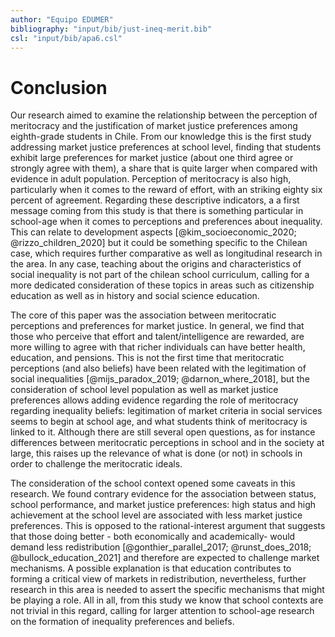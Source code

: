 ```yaml
---
author: "Equipo EDUMER"
bibliography: "input/bib/just-ineq-merit.bib"
csl: "input/bib/apa6.csl"
---
```


# Conclusion

Our research aimed to examine the relationship between the perception of meritocracy and the justification of market justice preferences among eighth-grade students in Chile. From our knowledge this is the first study addressing market justice preferences at school level, finding that students exhibit large preferences for market justice (about one third agree or strongly agree with them), a share that is quite larger when compared with evidence in adult population. Perception of meritocracy is also high, particularly when it comes to the reward of effort, with an striking eighty six percent of agreement. Regarding these descriptive indicators, a a first message coming from this study is that there is something particular in school-age when it comes to perceptions and preferences about inequality. This can relate to development aspects [@kim_socioeconomic_2020; @rizzo_children_2020] but it could be something specific to the Chilean case, which requires further comparative as well as longitudinal research in the area. In any case, teaching about the origins and characteristics of social inequality is not part of the chilean school curriculum, calling for a more dedicated consideration of these topics in areas such as citizenship education as well as in history and social science education.

The core of this paper was the association between meritocratic perceptions and preferences for market justice. In general, we find that those who perceive that effort and talent/intelligence are rewarded, are more willing to agree with that richer individuals can have better health, education, and pensions. This is not the first time that meritocratic perceptions (and also beliefs) have been related with the legitimation of social inequalities [@mijs_paradox_2019; @darnon_where_2018], but the consideration of school level population as well as market justice preferences allows adding evidence regarding the role of meritocracy regarding inequality beliefs: legitimation of market criteria in social services seems to begin at school age, and what students think of meritocracy is linked to it. Although there are still several open questions, as for instance differences between meritocratic perceptions in school and in the society at large, this raises up the relevance of what is done (or not) in schools in order to challenge the meritocratic ideals.

The consideration of the school context opened some caveats in this research. We found contrary evidence for the association between status, school performance, and market justice preferences: high status and high achievement at the school level are associated with less market justice preferences. This is opposed to the rational-interest argument that suggests that those doing better - both economically and academically- would demand less redistribution [@gonthier_parallel_2017; @runst_does_2018; @bullock_education_2021] and therefore are expected to challenge market mechanisms. A possible explanation is that education contributes to forming a critical view of markets in redistribution, nevertheless, further research in this area is needed to assert the specific mechanisms that might be playing a role. All in all, from this study we know that school contexts are not trivial in this regard, calling for larger attention to school-age research on the formation of inequality preferences and beliefs. 

